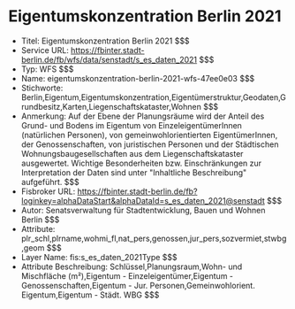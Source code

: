 # Eigentumskonzentration Berlin 2021
- Titel: Eigentumskonzentration Berlin 2021 $$$
- Service URL: https://fbinter.stadt-berlin.de/fb/wfs/data/senstadt/s_es_daten_2021 $$$
- Typ: WFS $$$
- Name: eigentumskonzentration-berlin-2021-wfs-47ee0e03 $$$
- Stichworte: Berlin,Eigentum,Eigentumskonzentration,Eigentümerstruktur,Geodaten,Grundbesitz,Karten,Liegenschaftskataster,Wohnen $$$
- Anmerkung: Auf der Ebene der Planungsräume wird der Anteil des Grund- und Bodens im Eigentum von EinzeleigentümerInnen (natürlichen Personen), von gemeinwohlorientierten EigentümerInnen, der Genossenschaften, von juristischen Personen und  der Städtischen Wohnungsbaugesellschaften  aus dem Liegenschaftskataster ausgewertet. Wichtige Besonderheiten bzw. Einschränkungen zur Interpretation der Daten sind unter "Inhaltliche Beschreibung" aufgeführt. $$$
- Fisbroker URL: https://fbinter.stadt-berlin.de/fb?loginkey=alphaDataStart&alphaDataId=s_es_daten_2021@senstadt $$$
- Autor: Senatsverwaltung für Stadtentwicklung, Bauen und Wohnen Berlin $$$
- Attribute: plr_schl,plrname,wohmi_fl,nat_pers,genossen,jur_pers,sozvermiet,stwbg,geom $$$
- Layer Name: fis:s_es_daten_2021Type $$$
- Attribute Beschreibung: Schlüssel,Planungsraum,Wohn- und Mischfläche (m²),Eigentum - Einzeleigentümer,Eigentum - Genossenschaften,Eigentum - Jur. Personen,Gemeinwohlorient. Eigentum,Eigentum - Städt. WBG $$$
